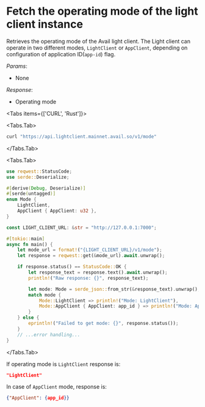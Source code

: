 
# Fetch the operating mode of the light client instance

Retrieves the operating mode of the Avail light client. The Light client can operate in two different modes,
`LightClient` or `AppClient`, depending on configuration of application ID(`app-id`) flag.

*Params*:
- None

*Response*:
- Operating mode

<Tabs items={['CURL', 'Rust']}>

<Tabs.Tab>

```sh
curl "https://api.lightclient.mainnet.avail.so/v1/mode"
```
</Tabs.Tab>

<Tabs.Tab>

```rust
use reqwest::StatusCode;
use serde::Deserialize;

#[derive(Debug, Deserialize)]
#[serde(untagged)]
enum Mode {
    LightClient,
    AppClient { AppClient: u32 },
}

const LIGHT_CLIENT_URL: &str = "http://127.0.0.1:7000";

#[tokio::main]
async fn main() {
    let mode_url = format!("{LIGHT_CLIENT_URL}/v1/mode");
    let response = reqwest::get(&mode_url).await.unwrap();

    if response.status() == StatusCode::OK {
        let response_text = response.text().await.unwrap();
        println!("Raw response: {}", response_text);

        let mode: Mode = serde_json::from_str(&response_text).unwrap();
        match mode {
            Mode::LightClient => println!("Mode: LightClient"),
            Mode::AppClient { AppClient: app_id } => println!("Mode: AppClient, App ID: {}", app_id),
        }
    } else {
        eprintln!("Failed to get mode: {}", response.status());
    }
    // ...error handling...
}
```
</Tabs.Tab>
</Tabs>

If operating mode is `LightClient` response is:

```json
"LightClient"
```

In case of `AppClient` mode, response is:

```json
{"AppClient": {app_id}}
```